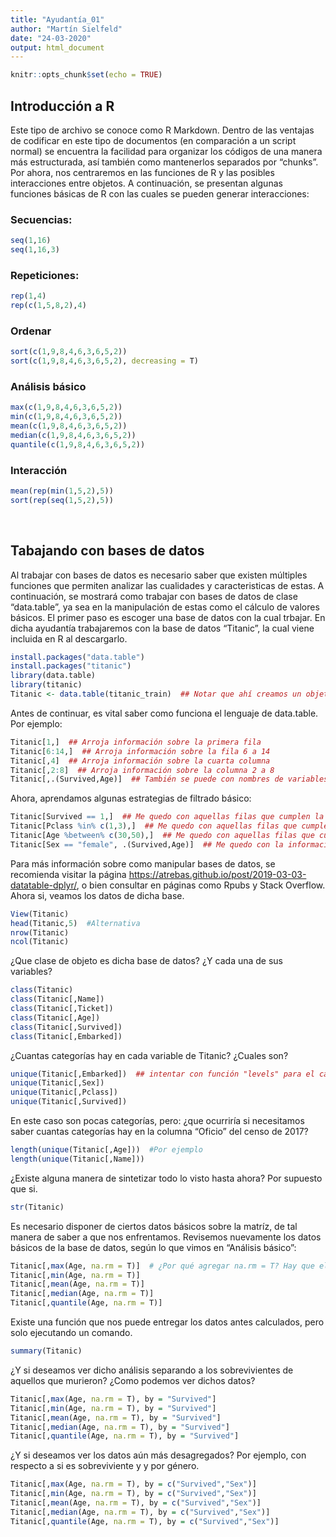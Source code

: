 ```yaml
---
title: "Ayudantía_01"
author: "Martín Sielfeld"
date: "24-03-2020"
output: html_document
---
```


```r
knitr::opts_chunk$set(echo = TRUE)
```

## Introducción a R
Este tipo de archivo se conoce como R Markdown. Dentro de las ventajas de codificar en este tipo de documentos (en comparación a un script normal) se encuentra la facilidad para organizar los códigos de una manera más estructurada, así también como mantenerlos separados por "chunks". 
Por ahora, nos centraremos en las funciones de R y las posibles interacciones entre objetos. A continuación, se presentan algunas funciones básicas de R con las cuales se pueden generar interacciones:

### Secuencias:
```r
seq(1,16)
seq(1,16,3)
```

### Repeticiones:
```r
rep(1,4)
rep(c(1,5,8,2),4)
```

### Ordenar
```r
sort(c(1,9,8,4,6,3,6,5,2))
sort(c(1,9,8,4,6,3,6,5,2), decreasing = T)
```

### Análisis básico
```r
max(c(1,9,8,4,6,3,6,5,2))
min(c(1,9,8,4,6,3,6,5,2))
mean(c(1,9,8,4,6,3,6,5,2))
median(c(1,9,8,4,6,3,6,5,2))
quantile(c(1,9,8,4,6,3,6,5,2))
```

### Interacción
```r
mean(rep(min(1,5,2),5))
sort(rep(seq(1,5,2),5))
```

<br>

## Tabajando con bases de datos
Al trabajar con bases de datos es necesario saber que existen múltiples funciones que permiten analizar las cualidades y caracteristicas de estas. A continuación, se mostrará como trabajar con bases de datos de clase "data.table", ya sea en la manipulación de estas como el cálculo de valores básicos. El primer paso es escoger una base de datos con la cual trbajar. En dicha ayudantía trabajaremos con la base de datos "Titanic", la cual viene incluida en R al descargarlo.

```r
install.packages("data.table")
install.packages("titanic")
library(data.table)
library(titanic)
Titanic <- data.table(titanic_train)  ## Notar que ahí creamos un objeto que se llama Titanic, al cual transformamos en clase data.table
```

Antes de continuar, es vital saber como funciona el lenguaje de data.table. Por ejemplo:

```r
Titanic[1,]  ## Arroja información sobre la primera fila
Titanic[6:14,]  ## Arroja información sobre la fila 6 a 14
Titanic[,4]  ## Arroja información sobre la cuarta columna
Titanic[,2:8]  ## Arroja información sobre la columna 2 a 8
Titanic[,.(Survived,Age)]  ## También se puede con nombres de variables
```

Ahora, aprendamos algunas estrategias de filtrado básico:

```r
Titanic[Survived == 1,]  ## Me quedo con aquellas filas que cumplen la condición de que el individuo sobrevivió
Titanic[Pclass %in% c(1,3),]  ## Me quedo con aquellas filas que cumplen la condición de que el individuo era de clase 1 o 3
Titanic[Age %between% c(30,50),]  ## Me quedo con aquellas filas que cumplen la condición de que el individuo tenía entre 30 y 50 años
Titanic[Sex == "female", .(Survived,Age)]  ## Me quedo con la información de sobrevivencia y edad para el grupo de mujeres
```

Para más información sobre como manipular bases de datos, se recomienda visitar la página <https://atrebas.github.io/post/2019-03-03-datatable-dplyr/>, o bien consultar en páginas como Rpubs y Stack Overflow. Ahora si, veamos los datos de dicha base.

```r
View(Titanic)
head(Titanic,5)  #Alternativa
nrow(Titanic)
ncol(Titanic)
```

¿Que clase de objeto es dicha base de datos? ¿Y cada una de sus variables?

```r
class(Titanic)
class(Titanic[,Name])
class(Titanic[,Ticket])
class(Titanic[,Age])
class(Titanic[,Survived])
class(Titanic[,Embarked])
```

¿Cuantas categorías hay en cada variable de Titanic? ¿Cuales son?

```r
unique(Titanic[,Embarked])  ## intentar con función "levels" para el caso de columnas de clase "factor"    
unique(Titanic[,Sex])
unique(Titanic[,Pclass])
unique(Titanic[,Survived])
```

En este caso son pocas categorías, pero: ¿que ocurriría si necesitamos saber cuantas categorías hay en la columna "Oficio" del censo de 2017? 

```r
length(unique(Titanic[,Age]))  #Por ejemplo   
length(unique(Titanic[,Name])) 
```

¿Existe alguna manera de sintetizar todo lo visto hasta ahora? Por supuesto que si.

```r
str(Titanic)
```

Es necesario disponer de ciertos datos básicos sobre la matríz, de tal manera de saber a que nos enfrentamos. Revisemos nuevamente los datos básicos de la base de datos, según lo que vimos en "Análisis básico":

```r
Titanic[,max(Age, na.rm = T)]  # ¿Por qué agregar na.rm = T? Hay que eliminar filas con NAs de la función
Titanic[,min(Age, na.rm = T)]
Titanic[,mean(Age, na.rm = T)]
Titanic[,median(Age, na.rm = T)]
Titanic[,quantile(Age, na.rm = T)]
```

Existe una función que nos puede entregar los datos antes calculados, pero solo ejecutando un comando.

```r
summary(Titanic)
```

¿Y si deseamos ver dicho análisis separando a los sobrevivientes de aquellos que murieron? ¿Como podemos ver dichos datos?

```r
Titanic[,max(Age, na.rm = T), by = "Survived"]
Titanic[,min(Age, na.rm = T), by = "Survived"]
Titanic[,mean(Age, na.rm = T), by = "Survived"]
Titanic[,median(Age, na.rm = T), by = "Survived"]
Titanic[,quantile(Age, na.rm = T), by = "Survived"]
```

¿Y si deseamos ver los datos aún más desagregados? Por ejemplo, con respecto a si es sobreviviente y y por género.

```r
Titanic[,max(Age, na.rm = T), by = c("Survived","Sex")]
Titanic[,min(Age, na.rm = T), by = c("Survived","Sex")]
Titanic[,mean(Age, na.rm = T), by = c("Survived","Sex")]
Titanic[,median(Age, na.rm = T), by = c("Survived","Sex")]
Titanic[,quantile(Age, na.rm = T), by = c("Survived","Sex")]
```